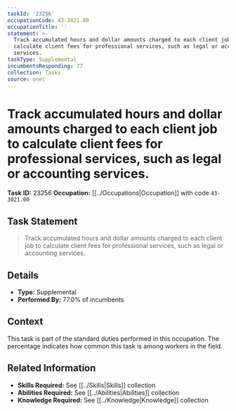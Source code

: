 ```yaml
---
taskId: '23256'
occupationCode: 43-3021.00
occupationTitle: ''
statement: >-
  Track accumulated hours and dollar amounts charged to each client job to
  calculate client fees for professional services, such as legal or accounting
  services.
taskType: Supplemental
incumbentsResponding: 77
collection: Tasks
source: onet
---
```

# Track accumulated hours and dollar amounts charged to each client job to calculate client fees for professional services, such as legal or accounting services.

**Task ID:** 23256
**Occupation:** [[../Occupations|Occupation]] with code `43-3021.00`

## Task Statement

> Track accumulated hours and dollar amounts charged to each client job to calculate client fees for professional services, such as legal or accounting services.

## Details

- **Type:** Supplemental
- **Performed By:** 77.0% of incumbents

## Context

This task is part of the standard duties performed in this occupation. The percentage indicates how common this task is among workers in the field.

## Related Information

- **Skills Required:** See [[../Skills|Skills]] collection
- **Abilities Required:** See [[../Abilities|Abilities]] collection
- **Knowledge Required:** See [[../Knowledge|Knowledge]] collection
